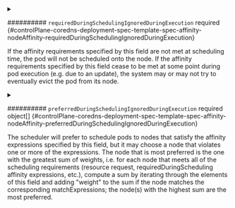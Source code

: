 


<details className="config-field" data-expandable="true">
<summary>

########## `requiredDuringSchedulingIgnoredDuringExecution` <span className="config-field-required" data-required="false">required</span> <span className="config-field-type"></span> <span className="config-field-default"></span> <span className="config-field-enum"></span> {#controlPlane-coredns-deployment-spec-template-spec-affinity-nodeAffinity-requiredDuringSchedulingIgnoredDuringExecution}

If the affinity requirements specified by this field are not met at
scheduling time, the pod will not be scheduled onto the node.
If the affinity requirements specified by this field cease to be met
at some point during pod execution (e.g. due to an update), the system
may or may not try to eventually evict the pod from its node.

</summary>

<PartialRequiredduringschedulingignoredduringexecutionreference />


</details>



<details className="config-field" data-expandable="true">
<summary>

########## `preferredDuringSchedulingIgnoredDuringExecution` <span className="config-field-required" data-required="false">required</span> <span className="config-field-type">object[]</span> <span className="config-field-default"></span> <span className="config-field-enum"></span> {#controlPlane-coredns-deployment-spec-template-spec-affinity-nodeAffinity-preferredDuringSchedulingIgnoredDuringExecution}

The scheduler will prefer to schedule pods to nodes that satisfy
the affinity expressions specified by this field, but it may choose
a node that violates one or more of the expressions. The node that is
most preferred is the one with the greatest sum of weights, i.e.
for each node that meets all of the scheduling requirements (resource
request, requiredDuringScheduling affinity expressions, etc.),
compute a sum by iterating through the elements of this field and adding
"weight" to the sum if the node matches the corresponding matchExpressions; the
node(s) with the highest sum are the most preferred.

</summary>

<PartialPreferredduringschedulingignoredduringexecutionreference />


</details>
